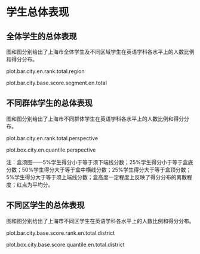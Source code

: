 <!-- chapter total -->

\mytext

# 学生总体表现

## 全体学生的总体表现

图\ref{fig: `r gio.R$GetPlotTitle("plot.bar.city.en.rank.total.region")`}和图\ref{fig: `r gio.R$GetPlotTitle("plot.bar.city.base.score.segment.en.total")`}分别给出了上海市全体学生及不同区域学生在英语学科各水平上的人数比例和得分分布。

plot.bar.city.en.rank.total.region

plot.bar.city.base.score.segment.en.total


## 不同群体学生的总体表现

图\ref{fig: `r gio.R$GetPlotTitle("plot.bar.city.en.rank.total.perspective")`}和图\ref{fig: `r gio.R$GetPlotTitle("plot.box.city.en.quantile.perspective")`}分别给出了上海市不同群体\footnote{其他：指普通初中、九年一贯制学校、完全中学之外的其他学校。}学生在英语学科各水平上的人数比例和得分分布。

plot.bar.city.en.rank.total.perspective

plot.box.city.en.quantile.perspective

\mylist
注：盒须图——5\%学生得分小于等于须下端线分数；25\%学生得分小于等于盒底分数；50\%学生得分大于等于盒中横线分数；25\%学生得分大于等于盒顶分数；5\%学生得分大于等于须上端线分数；盒高度一定程度上反映了得分分布的离散程度；红点为平均分。
\mytext

## 不同区学生的总体表现

图\ref{fig: `r gio.R$GetPlotTitle("plot.bar.city.base.score.rank.en.total.district")`}和图\ref{fig: `r gio.R$GetPlotTitle("plot.box.city.base.score.quantile.en.total.district")`}分别给出了上海市不同区学生在英语学科各水平上的人数比例和得分分布。

plot.bar.city.base.score.rank.en.total.district

plot.box.city.base.score.quantile.en.total.district



<!-- end of chapter total -->
